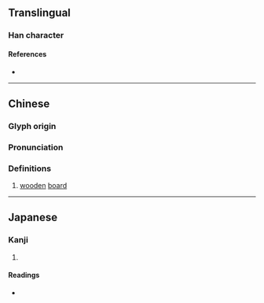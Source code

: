 {{character info/new}}
==Translingual==

===Han character===
{{Han char|rn=75|rad=木|as=09|sn=13|four=41966|canj=DMRW|ids=⿰木畐}}

====References====
* {{Han ref|kx=0538.230|dkj=15105|dj=0926.050|hdz=21245.040|uh=6945|ud=26949|bh=DDD0|bd=56784}}

----

==Chinese==
{{zh-forms}}

===Glyph origin===
{{Han etym}}

===Pronunciation===
{{zh-pron
|m=bī
|c=bik1,fuk1
|mc=y
|oc=y
|ma=
|cat=n
}}

===Definitions===
{{zh-hanzi}}

# [[wooden]] [[board]]

----

==Japanese==

===Kanji===
{{ja-kanji|grade=|rs=木09}}

# {{defn|lang=ja|sort=木09}}

====Readings====
* {{ja-readings|on=[[う]] (u), [[ひき]] (hiki), [[ふく]] (fuku)|kun=}}